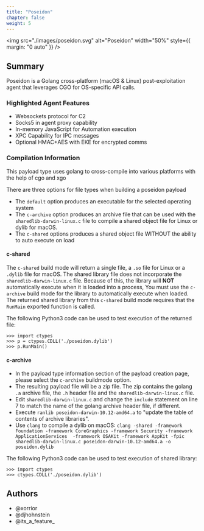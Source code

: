 ```yaml
---
title: "Poseidon"
chapter: false
weight: 5
---
```

<img
  src="./images/poseidon.svg"
  alt="Poseidon"
  width="50%"
  style={{ margin: "0 auto" }}
/>
## Summary

Poseidon is a Golang cross-platform (macOS & Linux) post-exploitation agent that leverages CGO for OS-specific API calls. 

### Highlighted Agent Features
- Websockets protocol for C2
- Socks5 in agent proxy capability
- In-memory JavaScript for Automation execution
- XPC Capability for IPC messages
- Optional HMAC+AES with EKE for encrypted comms

### Compilation Information
This payload type uses golang to cross-compile into various platforms with the help of cgo and xgo

There are three options for file types when building a poseidon payload
- The `default` option produces an executable for the selected operating system
- The `c-archive` option produces an archive file that can be used with the `sharedlib-darwin-linux.c` file to compile 
  a shared object file for Linux or dylib for macOS.
- The `c-shared` options produces a shared object file WITHOUT the ability to auto execute on load

#### c-shared

The `c-shared` build mode will return a single file, a `.so` file for Linux or a `.dylib` file for macOS. 
The shared library file does not incorporate the `sharedlib-darwin-linux.c` file.
Because of this, the library will **NOT** automatically execute when it is loaded into a process,
You must use the `c-archive` build mode for the library to automatically execute when loaded.
The returned shared library from this `c-shared` build mode requires that the `RunMain` exported function is called.

The following Python3 code can be used to test execution of the returned file:

```text
>>> import ctypes
>>> p = ctypes.CDLL('./poseidon.dylib')
>>> p.RunMain()
```

#### c-archive
- In the payload type information section of the payload creation page, please select the `c-archive` buildmode option.
- The resulting payload file will be a zip file.
  The zip contains the golang `.a` archive file, the `.h` header file and the `sharedlib-darwin-linux.c` file.
- Edit `sharedlib-darwin-linux.c` and change the `include` statement on line 7 to match the name of the golang archive 
  header file, if different.
- Execute `ranlib poseidon-darwin-10.12-amd64.a` to "update the table of contents of archive libraries".
- Use `clang` to compile a dylib on macOS:
  `clang -shared -framework Foundation -framework CoreGraphics -framework Security -framework ApplicationServices 
  -framework OSAKit -framework AppKit -fpic sharedlib-darwin-linux.c poseidon-darwin-10.12-amd64.a -o poseidon.dylib`

The following Python3 code can be used to test execution of shared library:

```text
>>> import ctypes
>>> ctypes.CDLL('./poseidon.dylib')
```

## Authors
- @xorrior
- @djhohnstein
- @its_a_feature_
